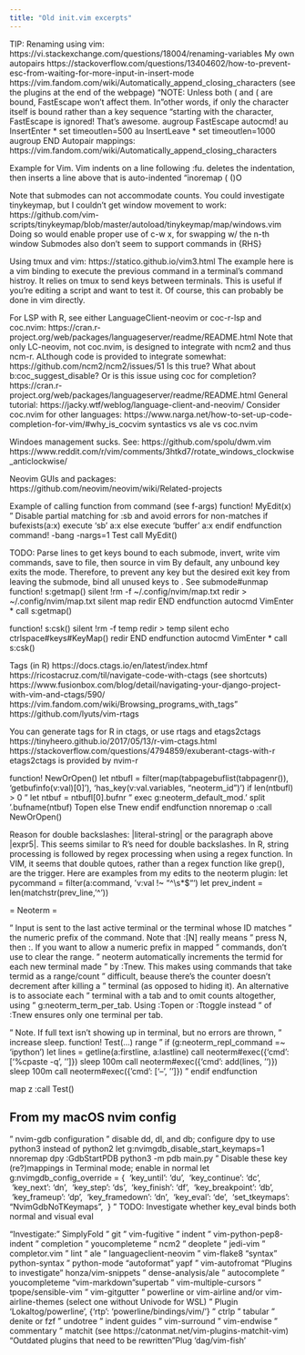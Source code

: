 ```yaml
---
title: "Old init.vim excerpts"
---
```


TIP: Renaming using vim:
https://vi.stackexchange.com/questions/18004/renaming-variables
My own autopairs
https://stackoverflow.com/questions/13404602/how-to-prevent-esc-from-waiting-for-more-input-in-insert-mode
https://vim.fandom.com/wiki/Automatically_append_closing_characters (see the
plugins at the end of the webpage)
"NOTE: Unless both ( and (<CR> are bound, FastEscape won't affect them. In
"other words, if only the character itself is bound rather than a key sequence
"starting with the character, FastEscape is ignored! That's awesome.
augroup FastEscape
      autocmd!
      au InsertEnter * set timeoutlen=500
      au InsertLeave * set timeoutlen=1000
augroup END
Autopair mappings:
https://vim.fandom.com/wiki/Automatically_append_closing_characters

Example for Vim. Vim indents on a line following :fu. <C-d> deletes the
indentation, then <C-o> inserts a line above that is auto-indented
"inoremap (<CR> (<CR><C-d>)<C-o>O


Note that submodes can not accommodate counts. You could investigate
tinykeymap, but I couldn't get window movement to work:
https://github.com/vim-scripts/tinykeymap/blob/master/autoload/tinykeymap/map/windows.vim
Doing so would enable proper use of c-w x, for swapping w/ the n-th window
Submodes also don't seem to support commands in {RHS}

Using tmux and vim:
https://statico.github.io/vim3.html
The example here is a vim binding to execute the previous command in a
terminal's command histroy. It relies on tmux to send keys between
terminals. This is useful if you're editing a script and want to test it. Of
course, this can probably be done in vim directly.

For LSP with R, see either LanguageClient-neovim or coc-r-lsp and coc.nvim:
https://cran.r-project.org/web/packages/languageserver/readme/README.html
Note that only LC-neovim, not coc.nvim, is designed to integrate with ncm2
and thus ncm-r. ALthough code is provided to integrate somewhat:
https://github.com/ncm2/ncm2/issues/51
Is this true? What about b:coc_suggest_disable? Or is this issue using coc
for completion?
https://cran.r-project.org/web/packages/languageserver/readme/README.html
General tutorial:
https://jacky.wtf/weblog/language-client-and-neovim/
Consider coc.nvim for other languages:
https://www.narga.net/how-to-set-up-code-completion-for-vim/#why_is_cocvim
syntastics vs ale vs coc.nvim

Windoes management sucks. See:
https://github.com/spolu/dwm.vim
https://www.reddit.com/r/vim/comments/3htkd7/rotate_windows_clockwise_anticlockwise/

Neovim GUIs and packages:
https://github.com/neovim/neovim/wiki/Related-projects

Example of calling function from command (see f-args)
    function! MyEdit(x)
        " Disable partial matching for :sb and avoid errors for non-matches
        if bufexists(a:x)
            execute 'sb' a:x
        else
            execute 'buffer' a:x
        endif
    endfunction
    command! -bang -nargs=1 Test call MyEdit(<f-args>)

TODO: Parse lines to get keys bound to each submode, invert, write vim commands,
save to file, then source in vim
By default, any unbound key exits the mode. Therefore, to prevent any key
but the desired exit key from leaving the submode, bind all unused keys
to <Nop>. See submode#unmap
function! s:getmap()
    silent !rm -f ~/.config/nvim/map.txt
    redir > ~/.config/nvim/map.txt
    silent map
    redir END
endfunction
autocmd VimEnter * call s:getmap()

function! s:csk()
    silent !rm -f temp
    redir > temp
    silent echo ctrlspace#keys#KeyMap()
    redir END
endfunction
autocmd VimEnter * call s:csk()

Tags (in R)
https://docs.ctags.io/en/latest/index.htmf
https://ricostacruz.com/til/navigate-code-with-ctags (see shortcuts)
https://www.fusionbox.com/blog/detail/navigating-your-django-project-with-vim-and-ctags/590/
https://vim.fandom.com/wiki/Browsing_programs_with_tags" https://github.com/lyuts/vim-rtags

You can generate tags for R in ctags, or use rtags and etags2ctags
https://tinyheero.github.io/2017/05/13/r-vim-ctags.html
https://stackoverflow.com/questions/4794859/exuberant-ctags-with-r
etags2ctags is provided by nvim-r

function! <SID>NewOrOpen()
    let ntbufl = filter(map(tabpagebuflist(tabpagenr()), 'getbufinfo(v:val)[0]'), 'has_key(v:val.variables, "neoterm_id")')
    if len(ntbufl) > 0
        " let ntbuf = ntbufl[0].bufnr
        " exec g:neoterm_default_mod.' split '.bufname(ntbuf)
        Topen
    else
        Tnew
    endif
endfunction
nnoremap <localleader>o :<c-u>call <SID>NewOrOpen()<CR>


Reason for double backslashes: |literal-string| or the paragraph above
|expr5|. This seems similar to R's need for double backslashes. In R,
string processing is followed by regex processing when using a regex
function. In VIM, it seems that double qutoes, rather than a regex function
like grep(), are the trigger. Here are examples from my edits to the neoterm
plugin:
let pycommand = filter(a:command, 'v:val !~ "^\\s*$"')
let prev_indent = len(matchstr(prev_line, '^\s*'))

= Neoterm =

" Input is sent to the last active terminal or the terminal whose ID matches
" the numeric prefix of the command. Note that :[N]<command> really means
" press N, then :<command>. If you want to allow a numeric prefix in mapped
" commands, don't use <c-u> to clear the range.
" neoterm automatically increments the termid for each new terminal made
" by :Tnew. This makes using commands that take termid as a range/count
" difficult, beause there's the counter doesn't decrement after killing a
" terminal (as opposed to hiding it). An alternative is to associate each
" terminal with a tab and to omit counts altogether, using
" g:neoterm_term_per_tab. Using :Topen or :Ttoggle instead
" of :Tnew ensures only one terminal per tab.

" Note. If full text isn't showing up in terminal, but no errors are thrown,
" increase sleep.
function! Test(...) range
    " if (g:neoterm_repl_command =~ 'ipython')
    let lines = getline(a:firstline, a:lastline)
    call neoterm#exec({'cmd': ['%cpaste -q', '']})
    sleep 100m
    call neoterm#exec({'cmd': add(lines, '')})
    sleep 100m
    call neoterm#exec({'cmd': ['--', '']})
    " endif
endfunction

map <localleader>z :call Test()<cr>


## From my macOS nvim config
" nvim-gdb configuration
" disable dd, dl, and db; configure dpy to use python3 instead of python2
let g:nvimgdb_disable_start_keymaps=1
nnoremap <leader>dpy :GdbStartPDB python3 -m pdb main.py
" Disable these key (re?)mappings in Terminal mode; enable in normal
let g:nvimgdb_config_override = {
  \ 'key_until': '<leader>du',
  \ 'key_continue': '<leader>dc',
  \ 'key_next': '<leader>dn',
  \ 'key_step': '<leader>ds',
  \ 'key_finish': '<leader>df',
  \ 'key_breakpoint': '<leader>db',
  \ 'key_frameup': '<leader>dp',
  \ 'key_framedown': '<leader>dn',
  \ 'key_eval': '<leader>de',
  \ 'set_tkeymaps': "NvimGdbNoTKeymaps",
  \ }
" TODO: Investigate whether key_eval binds both normal and visual eval


"Investigate:
" SimplyFold
" git
"   vim-fugitive
" indent
"   vim-python-pep8-indent<F13>
" completion
"   youcompleteme
"   ncm2
"   deoplete
"   jedi-vim
"   completor.vim
" lint
"   ale
"   languageclient-neovim
"   vim-flake8
"syntax
"   python-syntax
"   python-mode
"autoformat
"   yapf
"   vim-autofromat
"Plugins to investigate
        " honza/vim-snippets
        " dense-analysis/ale
        " autocomplete
                " youcompleteme
        "vim-markdown
        "supertab
        " vim-multiple-cursors
        " tpope/sensible-vim
        " vim-gitgutter
        " powerline or vim-airline and/or vim-airline-themes (select one without Univode for WSL)
        "   Plugin 'Lokaltog/powerline', {'rtp': 'powerline/bindings/vim/'}
        " ctrlp
        " tabular
        " denite or fzf
        " undotree
        " indent guides
        " vim-surround
        " vim-endwise
        " commentary
        " matchit (see https://catonmat.net/vim-plugins-matchit-vim)
"Outdated plugins that need to be rewritten
        "Plug 'dag/vim-fish'

